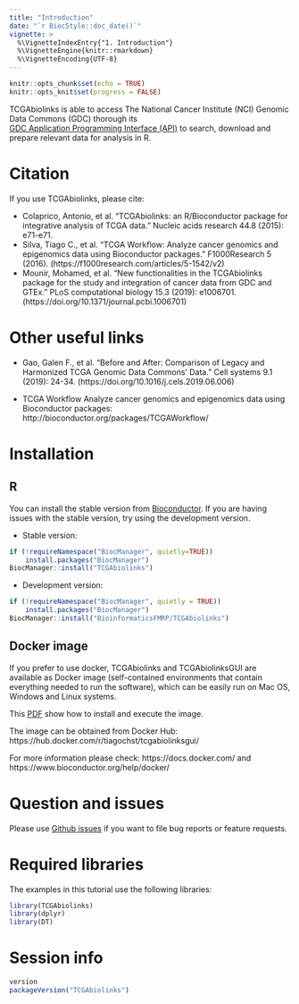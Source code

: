 ```yaml
---
title: "Introduction"
date: "`r BiocStyle::doc_date()`"
vignette: >
  %\VignetteIndexEntry{"1. Introduction"}
  %\VignetteEngine{knitr::rmarkdown}
  %\VignetteEncoding{UTF-8}
---
```


```r
knitr::opts_chunk$set(echo = TRUE)
knitr::opts_knit$set(progress = FALSE)
```

TCGAbiolinks is able to access The National Cancer Institute (NCI) Genomic Data Commons (GDC) thorough its  
[GDC Application Programming Interface (API)](https://gdc.cancer.gov/developers/gdc-application-programming-interface-api) 
to search, download and prepare relevant data for analysis in R. 

# Citation

If you use TCGAbiolinks, please cite:

* Colaprico, Antonio, et al. "TCGAbiolinks: an R/Bioconductor package for integrative analysis of TCGA data." Nucleic acids research 44.8 (2015): e71-e71.
* Silva, Tiago C., et al. "TCGA Workflow: Analyze cancer genomics and epigenomics data using Bioconductor packages." F1000Research 5 (2016). (https://f1000research.com/articles/5-1542/v2)
* Mounir, Mohamed, et al. "New functionalities in the TCGAbiolinks package for the study and integration of cancer data from GDC and GTEx." PLoS computational biology 15.3 (2019): e1006701. (https://doi.org/10.1371/journal.pcbi.1006701)

# Other useful links

* Gao, Galen F., et al. "Before and After: Comparison of Legacy and Harmonized TCGA Genomic Data Commons’ Data." Cell systems 9.1 (2019): 24-34. (https://doi.org/10.1016/j.cels.2019.06.006)

* TCGA Workflow Analyze cancer genomics and epigenomics data using Bioconductor packages: http://bioconductor.org/packages/TCGAWorkflow/

# Installation

## R
You can install the stable version from [Bioconductor](http://bioconductor.org/packages/release/bioc/html/TCGAbiolinks.html).
If you are having issues with the stable version, try using the development version.

* Stable version:
```r
if (!requireNamespace("BiocManager", quietly=TRUE))
    install.packages("BiocManager")
BiocManager::install("TCGAbiolinks")
```

* Development version:
```r
if (!requireNamespace("BiocManager", quietly = TRUE))
    install.packages("BiocManager")
BiocManager::install("BioinformaticsFMRP/TCGAbiolinks")
```

## Docker image

If you prefer to use docker, TCGAbiolinks and TCGAbiolinksGUI are available as Docker image (self-contained environments that contain everything needed to run the software), which can be easily run on Mac OS, Windows and Linux systems. 

This [PDF](https://drive.google.com/open?id=0B0-8N2fjttG-QXp5LVlPQnVQejg) show how to install and execute the image.

The image can be obtained from Docker Hub: https://hub.docker.com/r/tiagochst/tcgabiolinksgui/

For more information please check: https://docs.docker.com/ and https://www.bioconductor.org/help/docker/


# Question and issues

Please use [Github issues](https://github.com/BioinformaticsFMRP/TCGAbiolinks/issues) if you want to file bug reports or feature requests.

# Required libraries

The examples in this tutorial use the following libraries: 
```r
library(TCGAbiolinks)
library(dplyr)
library(DT)
```

# Session info
```r
version
packageVersion("TCGAbiolinks")
```

